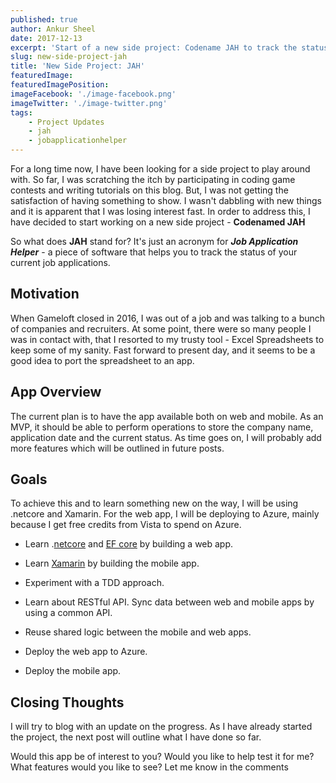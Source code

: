 ```yaml
---
published: true
author: Ankur Sheel
date: 2017-12-13
excerpt: 'Start of a new side project: Codename JAH to track the status of job application.'
slug: new-side-project-jah
title: 'New Side Project: JAH'
featuredImage:
featuredImagePosition:
imageFacebook: './image-facebook.png'
imageTwitter: './image-twitter.png'
tags:
    - Project Updates
    - jah
    - jobapplicationhelper
---
```


For a long time now, I have been looking for a side project to play around with. So far, I was scratching the itch by
participating in coding game contests and writing tutorials on this blog. But, I was not getting the satisfaction of
having something to show. I wasn't dabbling with new things and it is apparent that I was losing interest fast. In order
to address this, I have decided to start working on a new side project - **Codenamed JAH**

So what does **JAH** stand for? It's just an acronym for **_Job Application Helper_** - a piece of software that helps
you to track the status of your current job applications.

## Motivation

When Gameloft closed in 2016, I was out of a job and was talking to a bunch of companies and recruiters. At some point,
there were so many people I was in contact with, that I resorted to my trusty tool - Excel Spreadsheets to keep some of
my sanity. Fast forward to present day, and it seems to be a good idea to port the spreadsheet to an app.

## App Overview

The current plan is to have the app available both on web and mobile. As an MVP, it should be able to perform operations
to store the company name, application date and the current status. As time goes on, I will probably add more features
which will be outlined in future posts.

## Goals

To achieve this and to learn something new on the way, I will be using .netcore and Xamarin. For the web app, I will be
deploying to Azure, mainly because I get free credits from Vista to spend on Azure.

-   Learn .[netcore](https://www.microsoft.com/net/learn/get-started/windows) and
    [EF core](https://docs.microsoft.com/en-us/ef/core/) by building a web app.

-   Learn [Xamarin](https://www.xamarin.com/) by building the mobile app.

-   Experiment with a TDD approach.

-   Learn about RESTful API. Sync data between web and mobile apps by using a common API.

-   Reuse shared logic between the mobile and web apps.

-   Deploy the web app to Azure.

-   Deploy the mobile app.

## Closing Thoughts

I will try to blog with an update on the progress. As I have already started the project, the next post will outline
what I have done so far.

Would this app be of interest to you? Would you like to help test it for me? What features would you like to see? Let me
know in the comments
